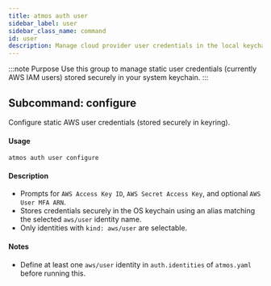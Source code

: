 ```yaml
---
title: atmos auth user
sidebar_label: user
sidebar_class_name: command
id: user
description: Manage cloud provider user credentials in the local keychain.
---
```


:::note Purpose
Use this group to manage static user credentials (currently AWS IAM users) stored securely in your system keychain.
:::

<Screengrab title="atmos auth user configure --help" slug="atmos-auth-user-configure--help" />

## Subcommand: configure

Configure static AWS user credentials (stored securely in keyring).

#### Usage

```shell
atmos auth user configure
```

#### Description

- Prompts for `AWS Access Key ID`, `AWS Secret Access Key`, and optional `AWS User MFA ARN`.
- Stores credentials securely in the OS keychain using an alias matching the selected `aws/user` identity name.
- Only identities with `kind: aws/user` are selectable.

#### Notes

- Define at least one `aws/user` identity in `auth.identities` of `atmos.yaml` before running this.
